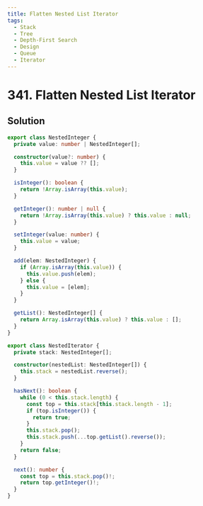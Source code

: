 ```yaml
---
title: Flatten Nested List Iterator
tags:
  - Stack
  - Tree
  - Depth-First Search
  - Design
  - Queue
  - Iterator
---
```


# 341. Flatten Nested List Iterator

<Badges>
  <LevelBadge level="medium" />
  <TopicBadge name="Stack" slug="stack" />
  <TopicBadge name="Tree" slug="tree" />
  <TopicBadge name="Depth-First Search" slug="depth-first-search" />
  <TopicBadge name="Design" slug="design" />
  <TopicBadge name="Queue" slug="queue" />
  <TopicBadge name="Iterator" slug="iterator" />
</Badges>

## Solution

```typescript filename="solution.ts" copy
export class NestedInteger {
  private value: number | NestedInteger[];

  constructor(value?: number) {
    this.value = value ?? [];
  }

  isInteger(): boolean {
    return !Array.isArray(this.value);
  }

  getInteger(): number | null {
    return !Array.isArray(this.value) ? this.value : null;
  }

  setInteger(value: number) {
    this.value = value;
  }

  add(elem: NestedInteger) {
    if (Array.isArray(this.value)) {
      this.value.push(elem);
    } else {
      this.value = [elem];
    }
  }

  getList(): NestedInteger[] {
    return Array.isArray(this.value) ? this.value : [];
  }
}

export class NestedIterator {
  private stack: NestedInteger[];

  constructor(nestedList: NestedInteger[]) {
    this.stack = nestedList.reverse();
  }

  hasNext(): boolean {
    while (0 < this.stack.length) {
      const top = this.stack[this.stack.length - 1];
      if (top.isInteger()) {
        return true;
      }
      this.stack.pop();
      this.stack.push(...top.getList().reverse());
    }
    return false;
  }

  next(): number {
    const top = this.stack.pop()!;
    return top.getInteger()!;
  }
}
```

<ProblemLink
  codingSite="leetcode"
  href="https://leetcode.com/problems/flatten-nested-list-iterator"
  title="Flatten Nested List Iterator"
/>

